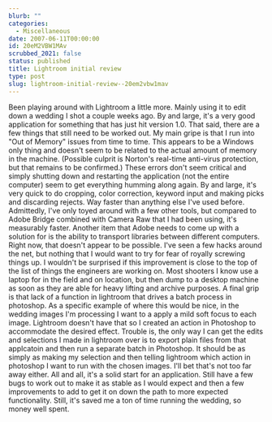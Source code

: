 ```yaml
---
blurb: ""
categories:
  - Miscellaneous
date: 2007-06-11T00:00:00
id: 20eM2VBW1MAv
scrubbed_2021: false
status: published
title: Lightroom initial review
type: post
slug: lightroom-initial-review--20em2vbw1mav
---
```


Been playing around with Lightroom a little more. Mainly using it
to edit down a wedding I shot a couple weeks ago. By and large,
it's a very good application for something that has just hit
version 1.0. That said, there are a few things that still need to
be worked out. My main gripe is that I run into "Out of Memory"
issues from time to time. This appears to be a Windows only thing
and doesn't seem to be related to the actual amount of memory in
the machine. (Possible culprit is Norton's real-time anti-virus
protection, but that remains to be confirmed.) These errors don't
seem critical and simply shutting down and restarting the
application (not the entire computer) seem to get everything
humming along again. By and large, it's very quick to do cropping,
color correction, keyword input and making picks and discarding
rejects. Way faster than anything else I've used before.
Admittedly, I've only toyed around with a few other tools, but
compared to Adobe Bridge combined with Camera Raw that I had been
using, it's measurably faster. Another item that Adobe needs to
come up with a solution for is the ability to transport libraries
between different computers. Right now, that doesn't appear to be
possible. I've seen a few hacks around the net, but nothing that I
would want to try for fear of royally screwing things up. I
wouldn't be surprised if this improvement is close to the top of
the list of things the engineers are working on. Most shooters I
know use a laptop for in the field and on location, but then dump
to a desktop machine as soon as they are able for heavy lifting and
archive purposes. A final grip is that lack of a function in
lightroom that drives a batch process in photoshop. As a specific
example of where this would be nice, in the wedding images I'm
processing I want to a apply a mild soft focus to each image.
Lightroom doesn't have that so I created an action in Photoshop to
accommodate the desired effect. Trouble is, the only way I can get
the edits and selections I made in lightroom over is to export
plain files from that applcatoin and then run a separate batch in
Photoshop. It should be as simply as making my selection and then
telling lightroom which action in photoshop I want to run with the
chosen images. I'll bet that's not too far away either. All and
all, it's a solid start for an application. Still have a few bugs
to work out to make it as stable as I would expect and then a few
improvements to add to get it on down the path to more expected
functionality. Still, it's saved me a ton of time running the
wedding, so money well spent.